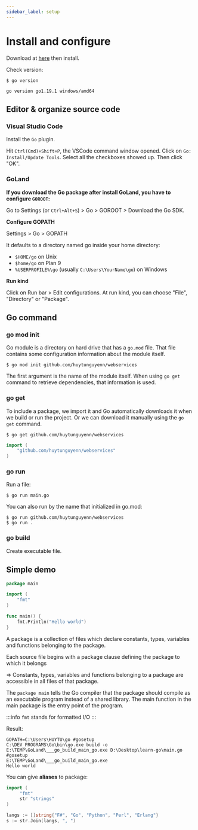 ```yaml
---
sidebar_label: setup
---
```


# Install and configure

Download at [here](https://go.dev/dl) then install.

Check version:

```shell
$ go version

go version go1.19.1 windows/amd64
```

## Editor & organize source code

### Visual Studio Code

Install the `Go` plugin.

Hit `Ctrl(Cmd)+Shift+P`, the VSCode command window opened. Click on `Go: Install/Update Tools`. Select all the checkboxes showed up. Then click "OK".

### GoLand

**If you download the Go package after install GoLand, you have to configure `GOROOT`:**

Go to Settings (or `Ctrl+Alt+S`) > Go > GOROOT > Download the Go SDK.

**Configure GOPATH**

Settings > Go > GOPATH

It defaults to a directory named go inside your home directory:
- `$HOME/go` on Unix
- `$home/go` on Plan 9
- `%USERPROFILE%\go` (usually `C:\Users\YourName\go`) on Windows

**Run kind**

Click on Run bar > Edit configurations. At run kind, you can choose "File", "Directory" or "Package".

## Go command

### go mod init

Go module is a directory on hard drive that has a `go.mod` file. That file contains some configuration information about the module itself.

```shell
$ go mod init github.com/huytunguyenn/webservices
```

The first argument is the name of the module itself. When using `go get` command to retrieve dependencies, that information is used.

### go get

To include a package, we import it and Go automatically downloads it when we build or run the project. Or we can download it manually using the `go get` command.

```shell
$ go get github.com/huytunguyenn/webservices
```

```go
import (
    "github.com/huytunguyenn/webservices"
)
```

### go run

Run a file:

```shell
$ go run main.go
````

You can also run by the name that initialized in go.mod:

```shell
$ go run github.com/huytunguyenn/webservices
$ go run .
```

### go build

Create executable file.

## Simple demo

```go
package main

import (
	"fmt"
)

func main() {
	fmt.Println("Hello world")
}
```

A package is a collection of files which declare constants, types, variables and functions belonging to the package.

Each source file begins with a package clause defining the package to which it belongs

=> Constants, types, variables and functions belonging to a package are accessible in all files of that package.

The `package main` tells the Go compiler that the package should compile as an executable program instead of a shared library. The main function in the main package is the entry point of the program.

:::info
`fmt` stands for formatted I/O
:::

Result:

```shell
GOPATH=C:\Users\HUYTU\go #gosetup
C:\DEV_PROGRAMS\Go\bin\go.exe build -o E:\TEMP\GoLand\___go_build_main_go.exe D:\Desktop\learn-go\main.go #gosetup
E:\TEMP\GoLand\___go_build_main_go.exe
Hello world
```

You can give **aliases** to package:

```go
import (
     "fmt"
     str "strings"
)
```

```go
langs := []string{"F#", "Go", "Python", "Perl", "Erlang"}
s := str.Join(langs, ", ")
```

